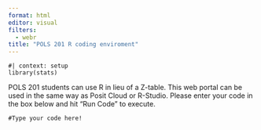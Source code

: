 ```yaml
---
format: html
editor: visual
filters: 
  - webr
title: "POLS 201 R coding enviroment"
---
```



```webr-r
#| context: setup
library(stats)

```


POLS 201 students can use R in lieu of a Z-table.  This web portal can be used in the same way as Posit Cloud or R-Studio.  Please enter your code in the box below and hit "Run Code" to execute. 

```webr-r
#Type your code here!





```
